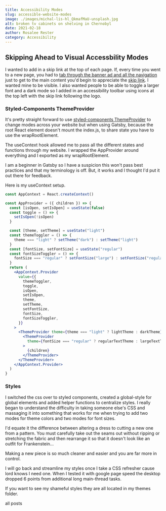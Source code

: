 ```yaml
---
title: Accessibility Modes
slug: accessible-website-modes
image: ./images/michal-lis-hl_QkmafMaU-unsplash.jpg
alt: broken tv cabinets on shelving in Chernobyl
date: 2021-02-18
author: Rosalee Rester
category: Accessibility
---
```



## Skipping Ahead to Visual Accessbility Modes

I wanted to add in a skip link at the top of each page. If, every time you went to a new page, you had to [tab through the banner ad and all the navigation](https://www.schoolhouse.com/) just to get to the main content you'd begin to appreciate the [skip link](https://webaim.org/techniques/skipnav/). I wanted mine to be visible. I also wanted people to be able to toggle a larger font and a dark mode so I added in an accessibility toolbar using icons at the top left with the skip link following the logo.

### Styled-Components ThemeProvider

It's pretty straight forward to use [styled-components ThemeProvider](https://www.smashingmagazine.com/2020/04/dark-mode-react-apps-styled-components/) to change modes across your website but when using Gatsby, because the root React element doesn't mount the index.js, to share state you have to use the wrapRootElement.

The useContext hook allowed me to pass all the different states and functions through my website. I wrapped the AppProvider around everything and I exported as my wrapRootElement.

I am a beginner in Gatsby so I have a suspicion this won't pass best practices and that my terminology is off. But, it works and I thought I'd put it out there for feedback.

Here is my useContext setup.

```jsx
const AppContext = React.createContext()

const AppProvider = ({ children }) => {
  const [isOpen, setIsOpen] = useState(false)
  const toggle = () => {
    setIsOpen(!isOpen)
  }

  const [theme, setTheme] = useState("light")
  const themeToggler = () => {
    theme === "light" ? setTheme("dark") : setTheme("light")
  }
  const [fontSize, setFontSize] = useState("regular")
  const fontSizeToggler = () => {
    fontSize === "regular" ? setFontSize("large") : setFontSize("regular")
  }
  return (
    <AppContext.Provider
      value={{
        themeToggler,
        toggle,
        isOpen,
        setIsOpen,
        theme,
        setTheme,
        setFontSize,
        fontSize,
        fontSizeToggler,
      }}
    >
      <ThemeProvider theme={theme === "light" ? lightTheme : darkTheme}>
        <ThemeProvider
          theme={fontSize === "regular" ? regularTextTheme : largeTextTheme}
        >
          {children}
        </ThemeProvider>
      </ThemeProvider>
    </AppContext.Provider>
  )
}
```

### Styles

I switched the css over to styled components, created a global-style for global elements and added helper functions to centralize styles. I really began to understand the difficulty in taking someone else's CSS and massaging it into something that works for me when trying to add two modes for theme colors and two modes for font sizes.

I'd equate it the difference between altering a dress to cutting a new one from a pattern. You must carefully take out the seams out without ripping or stretching the fabric and then rearrange it so that it doesn't look like an outfit for Frankenstein...

Making a new piece is so much cleaner and easier and you are far more in control.

I will go back and streamline my styles once I take a CSS refresher cause lord knows I need one. When I tested it with google page speed the desktop dropped 6 points from additional long main-thread tasks.

If you want to see my shameful styles they are all located in my themes folder.

<Link to="/posts" className="btn center-btn">
  all posts
</Link>
